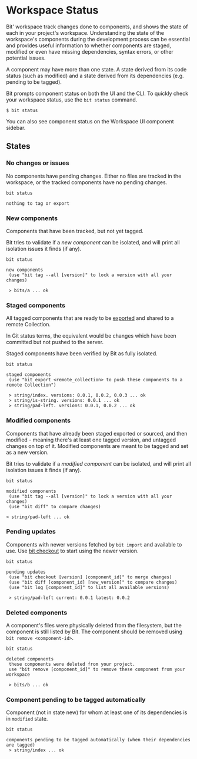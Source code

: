 # Workspace Status

Bit' workspace track changes done to components, and shows the state of each in your project's workspace.
Understanding the state of the workspace's components during the development process can be essential and provides useful information to whether components are staged, modified 
or even have missing dependencies, syntax errors, or other potential issues.

A component may have more than one state. A state derived from its code status (such as modified) and a state derived from its dependencies (e.g. pending to be tagged).

Bit prompts component status on both the UI and the CLI. To quickly check your workspace status, use the `bit status` command.

```
$ bit status
```

You can also see component status on the Workspace UI component sidebar.

## States

### No changes or issues

No components have pending changes. Either no files are tracked in the workspace, or the tracked components have no pending changes.

```shell
bit status
```

```shell
nothing to tag or export
```

### New components

Components that have been tracked, but not yet tagged.

Bit tries to validate if a _new component_ can be isolated, and will print all isolation issues it finds (if any).

<!--TODO [Read more about the different isolation issues and how to resolve them](/add-and-isolate-components#isolation-errors). -->

```shell
bit status
```

```shell
new components
 (use "bit tag --all [version]" to lock a version with all your changes)

 > bits/a ... ok
```

### Staged components

All tagged components that are ready to be [exported](/reference/cli-reference#export) and shared to a remote Collection.

In Git status terms, the equivalent would be changes which have been committed but not pushed to the server.

Staged components have been verified by Bit as fully isolated.

```shell
bit status
```

```shell
staged components
 (use "bit export <remote_collection> to push these components to a remote Collection")

 > string/index. versions: 0.0.1, 0.0.2, 0.0.3 ... ok
 > string/is-string. versions: 0.0.1 ... ok
 > string/pad-left. versions: 0.0.1, 0.0.2 ... ok
```

### Modified components

Components that have already been staged exported or sourced, and then modified - meaning there's at least one tagged version, and untagged changes on top of it.
Modified components are meant to be tagged and set as a new version.

Bit tries to validate if a _modified component_ can be isolated, and will print all isolation issues it finds (if any).

<!--TODO [Read more about the different isolation issues and how to resolve them](/add-and-isolate-components#isolation-errors). -->

```shell
bit status
```

```shell
modified components
 (use "bit tag --all [version]" to lock a version with all your changes)
 (use "bit diff" to compare changes)

> string/pad-left ... ok
```

### Pending updates

Components with newer versions fetched by `bit import` and available to use. Use [bit checkout](/reference/cli-reference#checkout) to start using the newer version.

```shell
bit status
```

```shell
pending updates
 (use "bit checkout [version] [component_id]" to merge changes)
 (use "bit diff [component_id] [new_version]" to compare changes)
 (use "bit log [component_id]" to list all available versions)

 > string/pad-left current: 0.0.1 latest: 0.0.2
```

### Deleted components

A component's files were physically deleted from the filesystem, but the component is still listed by Bit. The component should be removed using `bit remove <component-id>`.

```shell
bit status
```

```shell
deleted components
 these components were deleted from your project.
 use "bit remove [component_id]" to remove these component from your workspace

 > bits/b ... ok
```

### Component pending to be tagged automatically

Component (not in state new) for whom at least one of its dependencies is in `modified` state.

```shell
bit status
```

```shell
components pending to be tagged automatically (when their dependencies are tagged)
 > string/index ... ok
```
